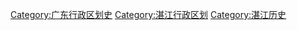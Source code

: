 [[Category:广东行政区划史|Category:广东行政区划史]]
[[Category:湛江行政区划|Category:湛江行政区划]]
[[Category:湛江历史|Category:湛江历史]]